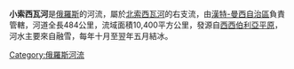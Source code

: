 '''小索西瓦河'''是[[俄羅斯|俄羅斯]]的河流，屬於[[北索西瓦河|北索西瓦河]]的右支流，由[[漢特-曼西自治區|漢特-曼西自治區]]負責管轄，河道全長484公里，流域面積10,400平方公里，發源自[[西西伯利亞平原|西西伯利亞平原]]，河水主要來自融雪，每年十月至翌年五月結冰。

{{Russia-geo-stub}}
[[Category:俄羅斯河流|Category:俄羅斯河流]]